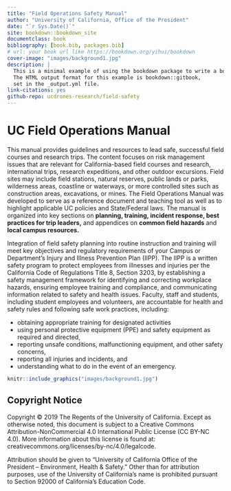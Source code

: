 ```yaml
--- 
title: "Field Operations Safety Manual"
author: "University of California, Office of the President"
date: "`r Sys.Date()`"
site: bookdown::bookdown_site
documentclass: book
bibliography: [book.bib, packages.bib]
# url: your book url like https://bookdown.org/yihui/bookdown
cover-image: "images/background1.jpg"
description: |
  This is a minimal example of using the bookdown package to write a book.
  The HTML output format for this example is bookdown::gitbook,
  set in the _output.yml file.
link-citations: yes
github-repo: ucdrones-research/field-safety
---
```


# UC Field Operations Manual {-}

This manual provides guidelines and resources to lead safe, successful field courses and research trips. The content focuses on risk management issues that are relevant for California-based field courses and research, international trips, research expeditions, and other outdoor excursions. Field sites may include field stations, natural reserves, public lands or parks, wilderness areas, coastline or waterways, or more controlled sites such as construction areas, excavations, or mines. The Field Operations Manual was developed to serve as a reference document and teaching tool as well as to highlight applicable UC policies and State/Federal laws. The manual is organized into key sections on **planning, training, incident response, best practices for trip leaders,** and appendices on **common field hazards** and **local campus resources.**

Integration of field safety planning into routine instruction and training will meet key objectives and regulatory requirements of your Campus or Department’s Injury and Illness Prevention Plan (IIPP). The IIPP is a written safety program to protect employees from illnesses and injuries per the California Code of Regulations Title 8, Section 3203, by establishing a safety management framework for identifying and correcting workplace hazards, ensuring employee training and compliance, and communicating information related to safety and health issues. Faculty, staff and students, including student employees and volunteers, are accountable for health and safety rules and following safe work practices, including:

- obtaining appropriate training for designated activities
- using personal protective equipment (PPE) and safety equipment as required and directed,
- reporting unsafe conditions, malfunctioning equipment, and other safety concerns,
- reporting all injuries and incidents, and
- understanding what to do in the event of an emergency.

```r
knitr::include_graphics("images/background1.jpg")
```

## Copyright Notice {-}

Copyright © 2019 The Regents of the University of California. Except as otherwise noted, this document is subject to a Creative Commons Attribution-NonCommercial 4.0 International Public License (CC BY-NC 4.0). More information about this license is found at: creativecommons.org/licenses/by-nc/4.0/legalcode.

Attribution should be given to “University of California Office of the President – Environment, Health & Safety.” Other than for attribution purposes, use of the University of California’s name is prohibited pursuant to Section 92000 of California’s Education Code.
